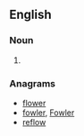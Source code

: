 ==English==

===Noun===
{{en-noun}}

# {{obsolete spelling of|flower}}

===Anagrams===
* [[flower#English|flower]]
* [[fowler#English|fowler]], [[Fowler#English|Fowler]]
* [[reflow#English|reflow]]
